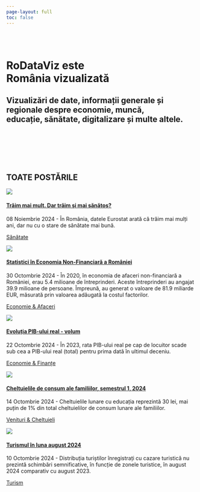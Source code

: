 ```yaml
---
page-layout: full
toc: false
---
```


<script src="defined_functions/masonry_sorting.js"></script>

::: column-screen
::: dark-blue-div
::: {.center-text .white-text}
<br> <br>

# **RoDataViz este** <br>România vizualizată {.large-title}

## Vizualizări de date, informații generale și regionale despre economie, muncă, <br>educație, sănătate, digitalizare și multe altele. {.subtitle}
<br> <br>

:::
:::
:::

<br> <br> 

::: {.column-page}

## TOATE POSTĂRILE

::: {#masonry-container}


<!-- Graphic 5 -->

::: {.blog-item style="grid-row: span 16;"}
::: {.blog-item__image}
<a href="grafice.html#Trăim mai mult. Dar trăim și mai sănătos?" class="blog-item__image-link">
![](image_index/20241108.jpg)</a>
:::
::: {.blog-item__content}
#### <a href="grafice.html#Trăim mai mult. Dar trăim și mai sănătos?">Trăim mai mult. Dar trăim și mai sănătos?</a>
<time class="italic-date" datetime="08 Noiembrie 2024">08 Noiembrie 2024</time> - În România, datele Eurostat arată că trăim mai mulți ani, dar nu cu o stare de sănătate mai bună.
:::
::: {.blog-item__footer}
<a href="/tag/sănătate.html">Sănătate</a>
:::
:::


<!-- Graphic 4 -->

::: {.blog-item style="grid-row: span 22;"}
::: {.blog-item__image}
<a href="grafice.html#Statistici în Economia Non-Financiară a României" class="blog-item__image-link">
![](image_index/20241030.png)</a>
:::
::: {.blog-item__content}
#### <a href="grafice.html#Statistici în Economia Non-Financiară a României">Statistici în Economia Non-Financiară a României</a>
<time class="italic-date" datetime="30 Octombrie 2024">30 Octombrie 2024</time> - În 2020, în economia de afaceri non-financiară a României, erau 5.4 milioane de întreprinderi. Aceste întreprinderi au angajat 39.9 milioane de persoane. Împreună, au generat o valoare de 81.9 miliarde EUR, măsurată prin valoarea adăugată la costul factorilor.
:::
::: {.blog-item__footer}
<a href="/tag/economie_afaceri.html">Economie & Afaceri</a>
:::
:::


<!-- Graphic 3 -->

::: {.blog-item style="grid-row: span 20;"}
::: {.blog-item__image}
<a href="grafice.html#Evoluția PIB-ului real - volum" class="blog-item__image-link">
![](image_index/20241022.png)</a>
:::
::: {.blog-item__content}
#### <a href="grafice.html#Evoluția PIB-ului real - volum">Evoluția PIB-ului real - volum</a>
<time class="italic-date" datetime="22 Octombrie 2024">22 Octombrie 2024</time> - În 2023, rata PIB-ului real pe cap de locuitor scade sub cea a PIB-ului real (total) pentru prima dată în ultimul deceniu.
:::
::: {.blog-item__footer}
<a href="/tag/economie_finanțe.html">Economie & Finanțe</a>
:::
:::



<!-- Graphic 2 -->

::: {.blog-item style="grid-row: span 18;"}
::: {.blog-item__image}
<a href="grafice.html#Cheltuielile de consum ale familiilor, semestrul 1, 2024" class="blog-item__image-link">
![](image_index/20241013.png)</a>
:::
::: {.blog-item__content}
#### <a href="grafice.html#Cheltuielile de consum ale familiilor, semestrul 1, 2024">Cheltuielile de consum ale familiilor, semestrul 1, 2024</a>
<time class="italic-date" datetime="14 Octombrie 2024">14 Octombrie 2024</time> - 
Cheltuielile lunare cu educația reprezintă 30 lei, mai puțin de 1% din total cheltuielilor de consum lunare ale familiilor.
:::
::: {.blog-item__footer}
<a href="/tag/venituri_cheltuieli.html">Venituri & Cheltuieli</a>
:::
:::



<!-- Graphic 1 -->

::: {.blog-item style="grid-row: span 20;"}
::: {.blog-item__image}
<a href="grafice.html#Turismul în luna august 2024" class="blog-item__image-link">
![](image_index/20241009.jpg)</a>
:::
::: {.blog-item__content}
#### <a href="grafice.html#Turismul în luna august 2024">Turismul în luna august 2024</a>
<time class="italic-date" datetime="10 Octombrie 2024">10 Octombrie 2024</time> - 
Distribuția turiștilor înregistrați cu cazare turistică nu prezintă schimbări semnificative, în funcție de zonele turistice, în august 2024 comparativ cu august 2023.
:::
::: {.blog-item__footer}
<a href="/tag/turism.html">Turism</a>
:::
:::


<!-- -->
:::
:::
<!-- -->









